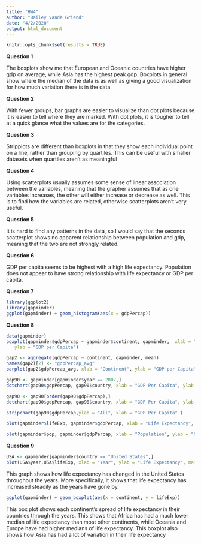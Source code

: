 ```yaml
---
title: "HW4"
author: "Bailey Vande Griend"
date: "4/2/2020"
output: html_document
---
```


```r
knitr::opts_chunk$set(results = TRUE)
```
**Question 1**

The boxplots show me that European and Oceanic countries have higher gdp on average, while Asia has the highest peak gdp. Boxplots in general show where the median of the data is as well as giving a good visualization for how much variation there is in the data


**Question 2**

With fewer groups, bar graphs are easier to visualize than dot plots because it is easier to tell where they are marked. With dot plots, it is tougher to tell at a quick glance what the values are for the categories.


**Question 3**

Stripplots are different than boxplots in that they show each individual point on a line, rather than grouping by quartiles. This can be useful with smaller datasets when quartiles aren't as meaningful


**Question 4**

Using scatterplots usually assumes some sense of linear association between the variables, meaning that the grapher assumes that as one variables increases, the other will either increase or decrease as well. This is to find how the variables are related, otherwise scatterplots aren't very useful.


**Question 5**

It is hard to find any patterns in the data, so I would say that the seconds scatterplot shows no apparent relationship between population and gdp, meaning that the two are not strongly related.


**Question 6**

GDP per capita seems to be highest with a high life expectancy. Population does not appear to have strong relationship with life expectancy or GDP per capita.


**Question 7**
```r
library(ggplot2)
library(gapminder)
ggplot(gapminder) + geom_histogram(aes(x = gdpPercap))
```

**Question 8**
```r
data(gapminder)
boxplot(gapminder$gdpPercap ~ gapminder$continent, gapminder,  xlab = "Continent",
   ylab = "GDP per Capita")
```

```r
gap2 <- aggregate(gdpPercap ~ continent, gapminder, mean)
names(gap2)[2] <- "gdpPercap_avg"
barplot(gap2$gdpPercap_avg, xlab = "Continent", ylab = "GDP per Capita", names.arg = gap2$continent)
```

```r
gap90 <- gapminder[gapminder$year == 2007,]
dotchart(gap90$gdpPercap, gap90$country, xlab = "GDP Per Capita", ylab = "Country", cex = .5)
```

```r
gap90 <- gap90[order(gap90$gdpPercap),]
dotchart(gap90$gdpPercap, gap90$country, xlab = "GDP Per Capita", ylab = "Country", cex = .5)
```

```r
stripchart(gap90$gdpPercap,ylab = "All", xlab = "GDP Per Capita" )
```

```r
plot(gapminder$lifeExp, gapminder$gdpPercap, xlab = "Life Expectancy", ylab = "GDP Per Capita")
```

```r
plot(gapminder$pop, gapminder$gdpPercap, xlab = "Population", ylab = "GDP Per Capita")
```

**Question 9**
```r
USA <- gapminder[gapminder$country == "United States",]
plot(USA$year,USA$lifeExp, xlab = "Year", ylab = "Life Expectancy", main  = "United States")
```

This graph shows how life expectancy has changed in the United States throughout the years. More specifically, it shows that life expectancy has increased steadily as the years have gone by.

```r
ggplot(gapminder) + geom_boxplot(aes(x = continent, y = lifeExp))
```

This box plot shows each continent's spread of life expectancy in their countries through the years. This shows that Africa has had a much lower median of life expectancy than most other continents, while Oceania and Europe have had higher medians of life expectancy. This boxplot also shows how Asia has had a lot of variation in their life expectancy
